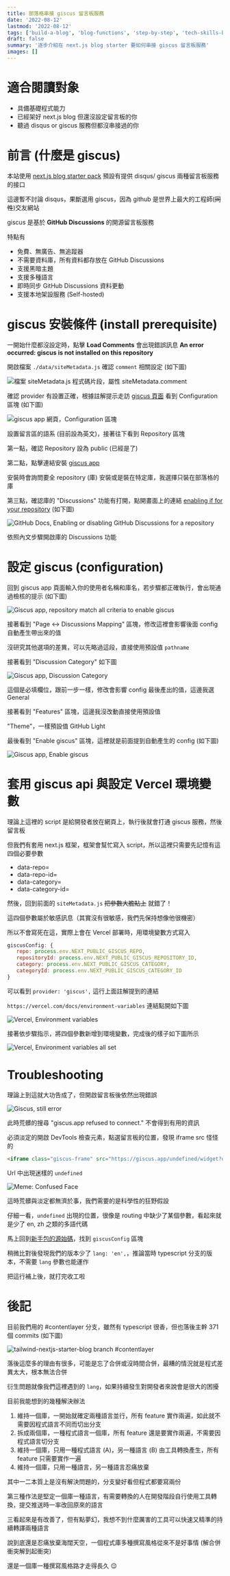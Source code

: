 ```yaml
---
title: 部落格串接 giscus 留言板服務
date: '2022-08-12'
lastmod: '2022-08-12'
tags: ['build-a-blog', 'blog-functions', 'step-by-step', 'tech-skills-basic']
draft: false
summary: '逐步介紹在 next.js blog starter 要如何串接 giscus 留言板服務'
images: []
---
```


# 適合閱讀對象

- 具備基礎程式能力
- 已經架好 next.js blog 但還沒設定留言板的你
- 聽過 disqus or giscus 服務但都沒串接過的你

#

# 前言 (什麼是 giscus)

本站使用 [next.js blog starter pack](https://github.com/timlrx/tailwind-nextjs-starter-blog) 預設有提供 disqus/ giscus 兩種留言板服務的接口

這邊暫不討論 disqus，果斷選用 giscus，因為 github 是世界上最大的工程師(~~同性~~)交友網站

giscus 是基於 __GitHub Discussions__ 的開源留言板服務

特點有
- 免費、無廣告、無追蹤器
- 不需要資料庫，所有資料都存放在 GitHub Discussions
- 支援黑暗主題
- 支援多種語言
- 即時同步 GitHub Discussions 資料更動
- 支援本地架設服務 (Self-hosted)

#

# giscus 安裝條件 (install prerequisite)

一開始什麼都沒設定時，點擊 __Load Comments__ 會出現錯誤訊息 __An error occurred: giscus is not installed on this repository__

開啟檔案 `./data/siteMetadata.js` 確認 `comment` 相關設定 (如下圖)

![檔案 siteMetadata.js 程式碼片段，屬性 siteMetadata.comment](/static/images/2022/site-metadata-comment.png)

確認 provider 有設置正確，根據註解提示走訪 [giscus 頁面](https://giscus.app/) 看到 Configuration 區塊 (如下圖)  

![giscus app 網頁，Configuration 區塊](/static/images/2022/giscus-app-configuration.png)

設置留言區的語系 (目前設為英文)，接著往下看到 Repository 區塊

第一點，確認 Repository 設為 public (已經是了)

第二點，點擊連結安裝 [giscus app](https://github.com/apps/giscus)

安裝時會詢問要全 repository (庫) 安裝或是裝在特定庫，我選擇只裝在部落格的庫

第三點，確認庫的 "Discussions" 功能有打開，點開畫面上的連結 [enabling if for your repository](https://docs.github.com/en/repositories/managing-your-repositorys-settings-and-features/enabling-features-for-your-repository/enabling-or-disabling-github-discussions-for-a-repository#enabling-or-disabling-github-discussions-for-your-repository) (如下圖)

![GitHub Docs, Enabling or disabling GitHub Discussions for a repository](/static/images/2022/enable-it-for-your-repository.png)

依照內文步驟開啟庫的 Discussions 功能

# 設定 giscus (configuration)

回到 giscus app 頁面輸入你的使用者名稱和庫名，若步驟都正確執行，會出現通過檢核的提示 (如下圖)

![Giscus app, repository match all criteria to enable giscus](/static/images/2022/repository-match-giscus-criteria.png)

接著看到 "Page ↔️ Discussions Mapping" 區塊，修改這裡會影響後面 config 自動產生帶出來的值

沒研究其他選項的差異，可以先略過這段，直接使用預設值 `pathname`

接著看到 "Discussion Category" 如下圖

![Giscus app, Discussion Category](/static/images/2022/giscus-discussion-category.png)

這個是必填欄位，跟前一步一樣，修改會影響 config 最後產出的值，這邊我選 General

接著看到 "Features" 區塊，這邊我沒改動直接使用預設值

"Theme"，一樣預設值 GitHub Light

最後看到 "Enable giscus" 區塊，這裡就是前面提到自動產生的 config (如下圖)

![Giscus app, Enable giscus](/static/images/2022/enable-giscus.png)

#

# 套用 giscus api 與設定 Vercel 環境變數

理論上這裡的 script 是給開發者放在網頁上，執行後就會打通 giscus 服務，然後留言板

但我們有套用 next.js 框架，框架會幫忙寫入 script，所以這裡只需要先記憶有這四個必要參數

- data-repo=
- data-repo-id=
- data-category=
- data-category-id=

然後，回到前面的 `siteMetadata.js` ~~把參數大膽貼上~~ 就錯了！

這四個參數屬於敏感訊息（其實沒有很敏感，我們先保持想像他很機密）

所以不會寫死在這，實際上會在 Vercel 部署時，用環境變數方式寫入
``` javascript
giscusConfig: {
   repo: process.env.NEXT_PUBLIC_GISCUS_REPO,
   repositoryId: process.env.NEXT_PUBLIC_GISCUS_REPOSITORY_ID,
   category: process.env.NEXT_PUBLIC_GISCUS_CATEGORY,
   categoryId: process.env.NEXT_PUBLIC_GISCUS_CATEGORY_ID
}
```

可以看到 `provider: 'giscus',` 這行上面註解提到的連結

`https://vercel.com/docs/environment-variables` 連結點開如下圖

![Vercel, Environment variables](/static/images/2022/declare-an-environment-variable.png)

接著依步驟指示，將四個參數新增到環境變數，完成後的樣子如下圖所示

![Vercel, Environment variables all set](/static/images/2022/vercel-environment-variables.png)

#

# Troubleshooting

理論上到這就大功告成了，但開啟留言板後依然出現錯誤

![Giscus, still error](/static/images/2022/giscus-still-error.png)

此時荒髒的搜尋 "giscus.app refused to connect." 不會得到有用的資訊

必須淡定的開啟 DevTools 檢查元素，點選留言板的位置，發現 iframe src 怪怪的  
``` html
<iframe class="giscus-frame" src="https://giscus.app/undefined/widget?origin=...略" />
```

Url 中出現迷樣的 `undefined`

![Meme: Confused Face](/static/images/meme-confused-face.jpeg)

這時荒髒與淡定都無濟於事，我們需要的是科學性的狂野假設  

仔細一看，`undefined` 出現的位置，很像是 routing 中缺少了某個參數，看起來就是少了 en, zh 之類的多語代碼

馬上回到[新手包的源始碼](https://github.com/timlrx/tailwind-nextjs-starter-blog/blob/master/data/siteMetadata.js)，找到 `giscusConfig` 區塊

稍微比對後發現我們的版本少了 `lang: 'en',`，推論當時 typescript 分支的版本，不需要 `lang` 參數也能運作

把這行補上後，就打完收工啦

# 後記

目前我們用的 #contentlayer 分支，雖然有 typescript 很香，但也落後主幹 371 個 commits (如下圖)

![tailwind-nextjs-starter-blog branch #contentlayer](/static/images/2022/branch-content-layer.png)

落後這麼多的理由有很多，可能是忘了合併或沒時間合併，最糟的情況就是程式差異太大，根本無法合併

衍生問題就像我們這裡遇到的 `lang`，如果持續發生對開發者來說會是很大的困擾

目前我能想到的幾種解決辦法

1. 維持一個庫，一開始就確定兩種語言並行，所有 feature 實作兩遍，如此就不需要因程式語言不同而切出分支
1. 拆成兩個庫，一種程式語言一個庫，所有 feature 還是要實作兩遍，不需要因程式語言切分支
1. 維持一個庫，只用一種程式語言 (A)，另一種語言 (B) 由工具轉換產生，所有 feature 只需要實作一遍
1. 維持一個庫，只用一種語言，另一種語言忍痛放棄

其中一二本質上是沒有解決問題的，分支變好看但程式都要寫兩份

第三種作法是堅定一個庫一種語言，有需要轉換的人在開發階段自行使用工具轉換，提交推送時一率改回原來的語言

三看起來是有改善了，但有點夢幻，我想不到什麼厲害的工具可以快速又精準的持續轉譯兩種語言

說到底還是忍痛放棄海闊天空，一個程式庫多種撰寫風格從來不是好事情 (解合併衝突解到起衝突)

還是一個庫一種撰寫風格路才走得長久 😌